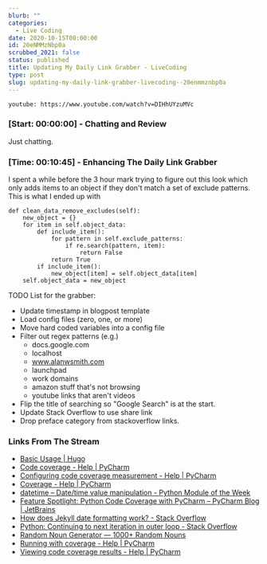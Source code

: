 ```yaml
---
blurb: ""
categories:
  - Live Coding
date: 2020-10-15T00:00:00
id: 20eNMMzNbp0a
scrubbed_2021: false
status: published
title: Updating My Daily Link Grabber - LiveCoding
type: post
slug: updating-my-daily-link-grabber-livecoding--20enmmznbp0a
---
```


`youtube: https://www.youtube.com/watch?v=DIHhUYzuMVc`

### [Start: 00:00:00] - Chatting and Review

Just chatting.

### [Time: 00:10:45] - Enhancing The Daily Link Grabber

I spent a while before the 3 hour mark trying to figure out this look which only adds items to an object if they don't match a set of exclude patterns. This is what I ended up with

    def clean_data_remove_excludes(self):
        new_object = {}
        for item in self.object_data:
            def include_item():
                for pattern in self.exclude_patterns:
                    if re.search(pattern, item):
                        return False
                return True
            if include_item():
                new_object[item] = self.object_data[item]
        self.object_data = new_object


TODO List for the grabber:

- Update timestamp in blogpost template
- Load config files (zero, one, or more)
- Move hard coded variables into a config file
- Filter out regex patterns (e.g.)
    - docs.google.com
    - localhost
    - www.alanwsmith.com
    - launchpad
    - work domains
    - amazon stuff that's not browsing
    - youtube links that aren't videos
- Flip the title of searching so "Google Search" is at the start.
- Update Stack Overflow to use share link
- Drop preface category from stackoverflow links.



### Links From The Stream

- [Basic Usage | Hugo](https://gohugo.io/getting-started/usage/)
- [Code coverage - Help | PyCharm](https://www.jetbrains.com/help/pycharm/code-coverage.html)
- [Configuring code coverage measurement - Help | PyCharm](https://www.jetbrains.com/help/pycharm/configuring-code-coverage-measurement.html)
- [Coverage - Help | PyCharm](https://www.jetbrains.com/help/pycharm/coverage-settings.html)
- [datetime – Date/time value manipulation - Python Module of the Week](https://pymotw.com/2/datetime/)
- [Feature Spotlight: Python Code Coverage with PyCharm – PyCharm Blog | JetBrains](https://blog.jetbrains.com/pycharm/2015/06/feature-spotlight-python-code-coverage-with-pycharm/)
- [How does Jekyll date formatting work? - Stack Overflow](https://stackoverflow.com/questions/7395520/how-does-jekyll-date-formatting-work)
- [Python: Continuing to next iteration in outer loop - Stack Overflow](https://stackoverflow.com/questions/1859072/python-continuing-to-next-iteration-in-outer-loop)
- [Random Noun Generator — 1000+ Random Nouns](https://randomwordgenerator.com/noun.php)
- [Running with coverage - Help | PyCharm](https://www.jetbrains.com/help/pycharm/running-test-with-coverage.html)
- [Viewing code coverage results - Help | PyCharm](https://www.jetbrains.com/help/pycharm/viewing-code-coverage-results.html)